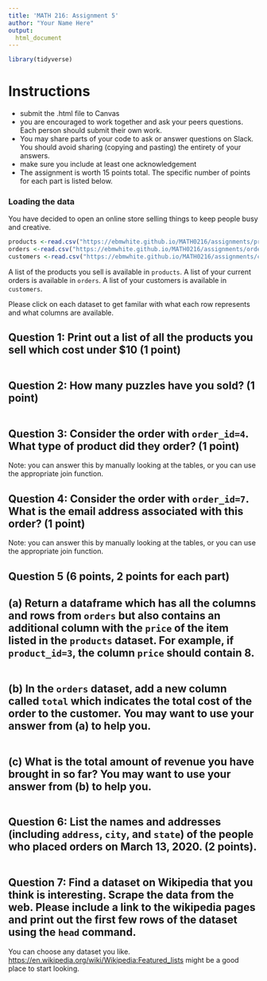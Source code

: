 ```yaml
---
title: 'MATH 216: Assignment 5'
author: "Your Name Here"
output: 
  html_document
---
```


```r
library(tidyverse)
```

#  Instructions

- submit the .html file to Canvas
- you are encouraged to work together and ask your peers questions. Each person should submit their own work. 
- You may share parts of your code to ask or answer questions on Slack. You should avoid sharing (copying and pasting) the entirety of your answers.
- make sure you include at least one acknowledgement 
- The assignment is worth 15 points total. The specific number of points for each part is listed below. 

### Loading the data

You have decided to open an online store selling things to keep people busy and creative. 

```r
products <-read.csv("https://ebmwhite.github.io/MATH0216/assignments/products.csv")
orders <-read.csv("https://ebmwhite.github.io/MATH0216/assignments/orders.csv")
customers <-read.csv("https://ebmwhite.github.io/MATH0216/assignments/customers.csv")
```

A list of the products you sell is available in `products`. A list of your current orders is available in `orders`. A list of your customers is available in `customers`. 

Please click on each dataset to get familar with what each row represents and what columns are available. 

## Question 1: Print out a list of all the products you sell which cost under $10 (1 point)

```r

```

## Question 2: How many puzzles have you sold? (1 point) 

```r

```


## Question 3: Consider the order with `order_id=4`. What type of product did they order? (1 point)

Note: you can answer this by manually looking at the tables, or you can use the appropriate join function. 



## Question 4: Consider the order with `order_id=7`. What is the email address associated with this order? (1 point)

Note: you can answer this by manually looking at the tables, or you can use the appropriate join function.


## Question 5 (6 points, 2 points for each part)

## (a) Return a dataframe which has all the columns and rows from `orders` but also contains an additional column with the `price` of the item listed in the `products` dataset. For example, if `product_id=3`, the column `price` should contain 8. 

```r

```


## (b) In the `orders` dataset, add a new column called `total` which indicates the total cost of the order to the customer. You may want to use your answer from (a) to help you.

```r

```

## (c) What is the total amount of revenue you have brought in so far? You may want to use your answer from (b) to help you. 

```r

```

## Question 6: List the names and addresses (including `address`, `city`, and `state`) of the people who placed orders on March 13, 2020. (2 points).  

```r

```

## Question 7: Find a dataset on Wikipedia that you think is interesting. Scrape the data from the web. Please include a link to the wikipedia pages and print out the first few rows of the dataset using the `head` command. 

You can choose any dataset you like. [https://en.wikipedia.org/wiki/Wikipedia:Featured_lists](https://en.wikipedia.org/wiki/Wikipedia:Featured_lists) might be a good place to start looking. 
